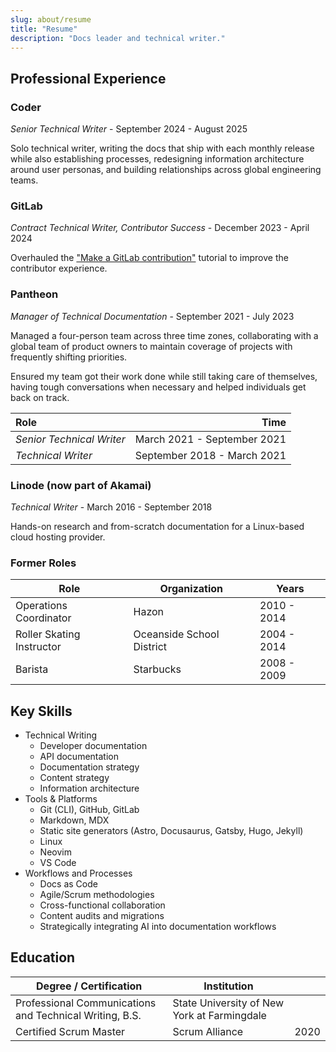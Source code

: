 ```yaml
---
slug: about/resume
title: "Resume"
description: "Docs leader and technical writer."
---
```



## Professional Experience

### Coder

_Senior Technical Writer_ - September 2024 - August 2025

Solo technical writer, writing the docs that ship with each monthly release while also establishing processes,
redesigning information architecture around user personas, and building relationships across global engineering teams.

### GitLab

_Contract Technical Writer, Contributor Success_ - December 2023 - April 2024

Overhauled the ["Make a GitLab contribution"](/docs/gitlab-first-contribution/) tutorial to improve the contributor experience.

### Pantheon

_Manager of Technical Documentation_ - September 2021 - July 2023

Managed a four-person team across three time zones, collaborating with a global team of product owners to maintain coverage of
projects with frequently shifting priorities.

Ensured my team got their work done while still taking care of themselves, having tough conversations when necessary and
helped individuals get back on track.

| Role                      | Time |
|:--------------------------|-----:|
| _Senior Technical Writer_ | March 2021 - September 2021 |
| _Technical Writer_        | September 2018 - March 2021 |

### Linode (now part of Akamai)

_Technical Writer_ - March 2016 - September 2018

Hands-on research and from-scratch documentation for a Linux-based cloud hosting provider.

### Former Roles

| Role                      | Organization              | Years |
|---------------------------|---------------------------|-------|
| Operations Coordinator    | Hazon                     | 2010 - 2014 |
| Roller Skating Instructor | Oceanside School District | 2004 - 2014 |
| Barista                   | Starbucks                 | 2008 - 2009 |

## Key Skills

<ColumnList columns={2}>

- Technical Writing
  - Developer documentation
  - API documentation
  - Documentation strategy
  - Content strategy
  - Information architecture
- Tools & Platforms
  - Git (CLI), GitHub, GitLab
  - Markdown, MDX
  - Static site generators (Astro, Docusaurus, Gatsby, Hugo, Jekyll)
  - Linux
  - Neovim
  - VS Code
- Workflows and Processes
  - Docs as Code
  - Agile/Scrum methodologies
  - Cross-functional collaboration
  - Content audits and migrations
  - Strategically integrating AI into documentation workflows

</ColumnList>

## Education

| Degree / Certification                                  | Institution                                 |  |
|---------------------------------------------------------|---------------------------------------------|--|
| Professional Communications and Technical Writing, B.S. | State University of New York at Farmingdale |  |
| Certified Scrum Master                                  | Scrum Alliance                              | 2020 |

